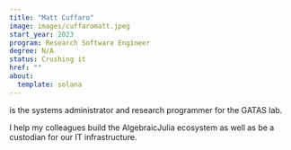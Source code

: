```yaml
---
title: "Matt Cuffaro"
image: images/cuffaromatt.jpeg
start_year: 2023
program: Research Software Engineer
degree: N/A
status: Crushing it
href: ""
about:
  template: solana
---
```


is the systems administrator and research programmer for the GATAS lab. 

I help my colleagues build the AlgebraicJulia ecosystem as well as be a custodian for our IT infrastructure.
